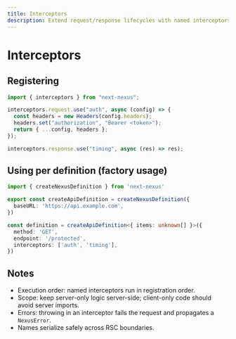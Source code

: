 ```yaml
---
title: Interceptors
description: Extend request/response lifecycles with named interceptors.
---
```


# Interceptors

## Registering

```ts path=null start=null
import { interceptors } from "next-nexus";

interceptors.request.use("auth", async (config) => {
  const headers = new Headers(config.headers);
  headers.set("authorization", "Bearer <token>");
  return { ...config, headers };
});

interceptors.response.use("timing", async (res) => res);
```

## Using per definition (factory usage)

```ts path=null start=null
import { createNexusDefinition } from 'next-nexus'

export const createApiDefinition = createNexusDefinition({
  baseURL: 'https://api.example.com',
})

const definition = createApiDefinition<{ items: unknown[] }>({
  method: 'GET',
  endpoint: '/protected',
  interceptors: ['auth', 'timing'],
})
```

## Notes

- Execution order: named interceptors run in registration order.
- Scope: keep server-only logic server-side; client-only code should avoid server imports.
- Errors: throwing in an interceptor fails the request and propagates a `NexusError`.
- Names serialize safely across RSC boundaries.
